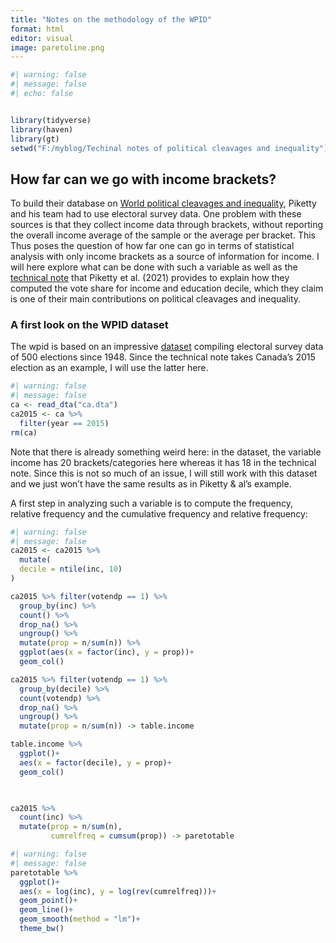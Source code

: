 ```yaml
---
title: "Notes on the methodology of the WPID"
format: html
editor: visual
image: paretoline.png
---
```


```r
#| warning: false
#| message: false
#| echo: false


library(tidyverse)
library(haven)
library(gt)
setwd("F:/myblog/Techinal notes of political cleavages and inequality")
```

## How far can we go with income brackets?

To build their database on [World political cleavages and inequality](https://wpid.world/), Piketty and his team had to use electoral survey data. One problem with these sources is that they collect income data through brackets, without reporting the overall income average of the sample or the average per bracket. This Thus poses the question of how far one can go in terms of statistical analysis with only income brackets as a source of information for income. I will here explore what can be done with such a variable as well as the [technical note](https://wid.world/document/building-the-world-political-cleavages-and-inequality-database-a-new-dataset-on-electoral-behaviors-in-50-democracies-1948-2020-world-inequality-lab-technical-note-2021-01/) that Piketty et al. (2021) provides to explain how they computed the vote share for income and education decile, which they claim is one of their main contributions on political cleavages and inequality.

### A first look on the WPID dataset

The wpid is based on an impressive [dataset](https://wpid.world/resources/en/zip/wpid-micro.zip) compiling electoral survey data of 500 elections since 1948. Since the technical note takes Canada's 2015 election as an example, I will use the latter here.

```r
#| warning: false
#| message: false
ca <- read_dta("ca.dta")
ca2015 <- ca %>% 
  filter(year == 2015)
rm(ca)
```

Note that there is already something weird here: in the dataset, the variable income has 20 brackets/categories here whereas it has 18 in the technical note. Since this is not so much of an issue, I will still work with this dataset and we just won't have the same results as in Piketty & al's example.

A first step in analyzing such a variable is to compute the frequency, relative frequency and the cumulative frequency and relative frequency:

```r
#| warning: false
#| message: false
ca2015 <- ca2015 %>% 
  mutate(
  decile = ntile(inc, 10)
)

ca2015 %>% filter(votendp == 1) %>% 
  group_by(inc) %>% 
  count() %>% 
  drop_na() %>% 
  ungroup() %>% 
  mutate(prop = n/sum(n)) %>% 
  ggplot(aes(x = factor(inc), y = prop))+
  geom_col()

ca2015 %>% filter(votendp == 1) %>% 
  group_by(decile) %>% 
  count(votendp) %>% 
  drop_na() %>% 
  ungroup() %>% 
  mutate(prop = n/sum(n)) -> table.income

table.income %>% 
  ggplot()+
  aes(x = factor(decile), y = prop)+
  geom_col()

  

```

```r
ca2015 %>% 
  count(inc) %>% 
  mutate(prop = n/sum(n),
         cumrelfreq = cumsum(prop)) -> paretotable
```


```r
#| warning: false
#| message: false
paretotable %>% 
  ggplot()+
  aes(x = log(inc), y = log(rev(cumrelfreq)))+
  geom_point()+
  geom_line()+
  geom_smooth(method = "lm")+
  theme_bw()
```



















